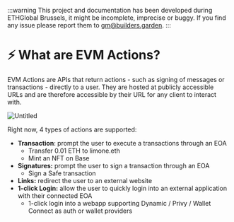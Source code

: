 :::warning
This project and documentation has been developed during ETHGlobal Brussels, it might be incomplete, imprecise or buggy. If you find any issue please report them to gm@builders.garden.
:::

# ⚡️ What are EVM Actions?

EVM Actions are APIs that return actions - such as signing of messages or transactions - directly to a user. They are hosted at publicly accessible URLs and are therefore accessible by their URL for any client to interact with.

![Untitled](https://i.imgur.com/AUyABWPl.png "Example of an EVM Action")

Right now, 4 types of actions are supported:

- **Transaction**: prompt the user to execute a transactions through an EOA
  - Transfer 0.01 ETH to limone.eth
  - Mint an NFT on Base
- **Signatures:** prompt the user to sign a transaction through an EOA
  - Sign a Safe transaction
- **Links:** redirect the user to an external website
- **1-click Login:** allow the user to quickly login into an external application with their connected EOA
  - 1-click login into a webapp supporting Dynamic / Privy / Wallet Connect as auth or wallet providers
